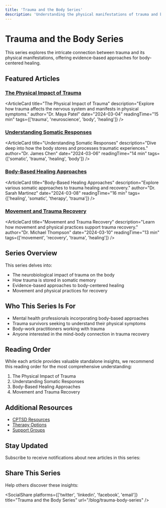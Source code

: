 ```yaml
---
title: 'Trauma and the Body Series'
description: 'Understanding the physical manifestations of trauma and body-based approaches to healing'
---
```


# Trauma and the Body Series

This series explores the intricate connection between trauma and its physical manifestations, offering evidence-based approaches for body-centered healing.

## Featured Articles

### [The Physical Impact of Trauma](/blog/trauma-body-series/physical-impact)
<ArticleCard
  title="The Physical Impact of Trauma"
  description="Explore how trauma affects the nervous system and manifests in physical symptoms."
  author="Dr. Maya Patel"
  date="2024-03-04"
  readingTime="15 min"
  tags={['trauma', 'neuroscience', 'body', 'healing']}
/>

### [Understanding Somatic Responses](/blog/trauma-body-series/somatic-responses)
<ArticleCard
  title="Understanding Somatic Responses"
  description="Dive deep into how the body stores and processes traumatic experiences."
  author="Dr. James Chen"
  date="2024-03-06"
  readingTime="14 min"
  tags={['somatic', 'trauma', 'healing', 'body']}
/>

### [Body-Based Healing Approaches](/blog/trauma-body-series/healing-approaches)
<ArticleCard
  title="Body-Based Healing Approaches"
  description="Explore various somatic approaches to trauma healing and recovery."
  author="Dr. Sarah Martinez"
  date="2024-03-08"
  readingTime="16 min"
  tags={['healing', 'somatic', 'therapy', 'trauma']}
/>

### [Movement and Trauma Recovery](/blog/trauma-body-series/movement-recovery)
<ArticleCard
  title="Movement and Trauma Recovery"
  description="Learn how movement and physical practices support trauma recovery."
  author="Dr. Michael Thompson"
  date="2024-03-10"
  readingTime="13 min"
  tags={['movement', 'recovery', 'trauma', 'healing']}
/>

## Series Overview

This series delves into:
- The neurobiological impact of trauma on the body
- How trauma is stored in somatic memory
- Evidence-based approaches to body-centered healing
- Movement and physical practices for recovery

## Who This Series Is For

- Mental health professionals incorporating body-based approaches
- Trauma survivors seeking to understand their physical symptoms
- Body-work practitioners working with trauma
- Anyone interested in the mind-body connection in trauma recovery

## Reading Order

While each article provides valuable standalone insights, we recommend this reading order for the most comprehensive understanding:

1. The Physical Impact of Trauma
2. Understanding Somatic Responses
3. Body-Based Healing Approaches
4. Movement and Trauma Recovery

## Additional Resources

- [CPTSD Resources](/mental/I-CPTSD/resources)
- [Therapy Options](/mental/V-Resources/therapy-options)
- [Support Groups](/mental/V-Resources/support-groups)

## Stay Updated

Subscribe to receive notifications about new articles in this series:

<Subscribe />

## Share This Series

Help others discover these insights:

<SocialShare 
  platforms={['twitter', 'linkedin', 'facebook', 'email']}
  title="Trauma and the Body Series"
  url="/blog/trauma-body-series"
/> 